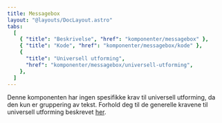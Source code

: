 ```yaml
---
title: Messagebox
layout: "@layouts/DocLayout.astro"
tabs:
  [
    { "title": "Beskrivelse", "href": "komponenter/messagebox" },
    { "title": "Kode", "href": "komponenter/messagebox/kode" },
    {
      "title": "Universell utforming",
      "href": "komponenter/messagebox/universell-utforming",
    },
  ]
---
```


Denne komponenten har ingen spesifikke krav til universell utforming, da den kun er gruppering av tekst. Forhold deg til de generelle kravene til universell utforming beskrevet [her](universellutforming/).
